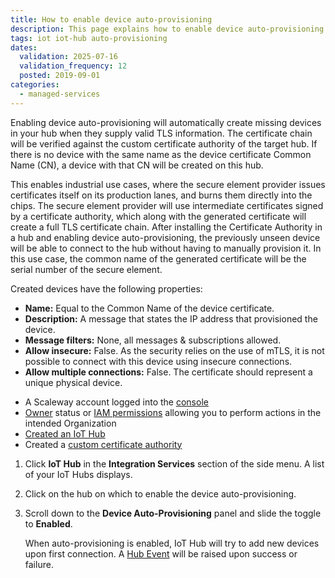 ```yaml
---
title: How to enable device auto-provisioning
description: This page explains how to enable device auto-provisioning
tags: iot iot-hub auto-provisioning
dates:
  validation: 2025-07-16
  validation_frequency: 12
  posted: 2019-09-01
categories:
  - managed-services
---
```



Enabling device auto-provisioning will automatically create missing devices in your hub when they supply valid TLS information. The certificate chain will be verified against the custom certificate authority of the target hub. If there is no device with the same name as the device certificate Common Name (CN), a device with that CN will be created on this hub.

This enables industrial use cases, where the secure element provider issues certificates itself on its production lanes, and burns them directly into the chips. The secure element provider will use intermediate certificates signed by a certificate authority, which along with the generated certificate will create a full TLS certificate chain. After installing the Certificate Authority in a hub and enabling device auto-provisioning, the previously unseen device will be able to connect to the hub without having to manually provision it. In this use case, the common name of the generated certificate will be the serial number of the secure element.

Created devices have the following properties:

  - **Name:** Equal to the Common Name of the device certificate.
  - **Description:** A message that states the IP address that provisioned the device.
  - **Message filters:** None, all messages & subscriptions allowed.
  - **Allow insecure:** False. As the security relies on the use of mTLS, it is not possible to connect with this device using insecure connections.
  - **Allow multiple connections:** False. The certificate should represent a unique physical device.

<Requirements />

- A Scaleway account logged into the [console](https://console.scaleway.com)
- [Owner](/iam/concepts/#owner) status or [IAM permissions](/iam/concepts/#permission) allowing you to perform actions in the intended Organization
- [Created an IoT Hub](/iot-hub/how-to/create-hub/)
- Created a [custom certificate authority](/iot-hub/how-to/provide-own-certificate-authority/)

1. Click **IoT Hub** in the **Integration Services** section of the side menu. A list of your IoT Hubs displays.
2. Click on the hub on which to enable the device auto-provisioning.
3. Scroll down to the **Device Auto-Provisioning** panel and slide the <Icon name="toggle" /> toggle to **Enabled**.

    When auto-provisioning is enabled, IoT Hub will try to add new devices upon first connection. A [Hub Event](/iot-hub/concepts/#hub-events) will be raised upon success or failure.


